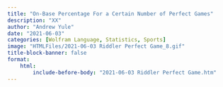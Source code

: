 ```yaml
---
title: "On-Base Percentage For a Certain Number of Perfect Games"
description: "XX"
author: "Andrew Yule"
date: "2021-06-03"
categories: [Wolfram Language, Statistics, Sports]
image: "HTMLFiles/2021-06-03 Riddler Perfect Game_8.gif"
title-block-banner: false
format: 
    html: 
        include-before-body: "2021-06-03 Riddler Perfect Game.htm"
---
```


